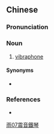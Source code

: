 {{also|震音铁琴}}
==Chinese==
{{zh-forms|s=震音铁琴|type=22}}

===Pronunciation===
{{zh-pron
|m=zhènyīn tiěqín
|cat=n
}}

===Noun===
{{zh-noun}}

# [[vibraphone]]

====Synonyms====
* {{zh-l|顫音琴}}

===References===
* {{cite-web
|url=http://host.pjjh.tyc.edu.tw/~kaihung/band/percussion.htm
|title=打擊 Percussion
|work=host.pjjh.tyc.edu.tw
|language=Mandarin
|accessdate=2008-04-02}}

[[Category:zh:Musical instruments|雨07震音鐵琴]]